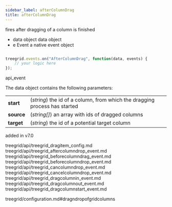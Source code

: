 ```yaml
---
sidebar_label: afterColumnDrag
title: afterColumnDrag
---
```



          


<Short>

fires after dragging of a column is finished


</Short>



- data		object		data object
- e		    Event		a native event object

~~~js

treegrid.events.on("AfterColumnDrag", function(data, events) {
    // your logic here
});


~~~
 api_event

<Descr>

The data object contains the following parameters:

<table class="webixdoc_links">
	<tbody>
        <tr>
			<td class="webixdoc_links0"><b>start</b></td>
			<td>(<i>string</i>) the id of a column, from which the dragging process has started</td>
		</tr>
        <tr>
			<td class="webixdoc_links0"><b>source</b></td>
			<td>(<i>string[]</i>) an array with ids of dragged columns</td>
		</tr>
        <tr>
			<td class="webixdoc_links0"><b>target</b></td>
			<td>(<i>string</i>) the id of a potential target column</td>
		</tr>
    </tbody>
</table>



</Descr>


 added in v7.0



treegrid/api/treegrid_dragitem_config.md
treegrid/api/treegrid_aftercolumndrop_event.md
treegrid/api/treegrid_beforecolumndrag_event.md
treegrid/api/treegrid_beforecolumndrop_event.md
treegrid/api/treegrid_cancolumndrop_event.md
treegrid/api/treegrid_cancelcolumndrop_event.md
treegrid/api/treegrid_dragcolumnin_event.md
treegrid/api/treegrid_dragcolumnout_event.md
treegrid/api/treegrid_dragcolumnstart_event.md

 treegrid/configuration.md#dragndropofgridcolumns